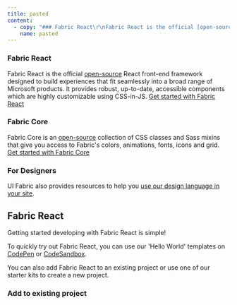 ```yaml
---
title: pasted
content:
  - copy: "### Fabric React\r\nFabric React is the official [open-source](https://github.com/OfficeDev/office-ui-fabric-react) React front-end framework designed to build experiences that fit seamlessly into a broad range of Microsoft products. It provides robust, up-to-date, accessible components which are highly customizable using CSS-in-JS. [Get started with Fabric React](#fabric-react)\r\n### Fabric Core\r\n\r\nFabric Core is an [open-source](https://github.com/OfficeDev/office-ui-fabric-core) collection of CSS classes and Sass mixins that give you access to Fabric's colors, animations, fonts, icons and grid. [Get started with Fabric Core](#fabric-core)\r\n\r\n### For Designers\r\n\r\nUI Fabric also provides resources to help you [use our design language in your site](#use-our-design-language-in-your-site).\r\n\r\n## Fabric React\r\n\r\nGetting started developing with Fabric React is simple!\r\n\r\nTo quickly try out Fabric React, you can use our 'Hello World' templates on [CodePen](https://aka.ms/fabricpen) or [CodeSandbox](https://aka.ms/fabricsandbox).\r\n\r\nYou can also add Fabric React to an existing project or use one of our starter kits to create a new project.\r\n\r\n### Add to existing project"
    name: pasted
---
```

### Fabric React
Fabric React is the official [open-source](https://github.com/OfficeDev/office-ui-fabric-react) React front-end framework designed to build experiences that fit seamlessly into a broad range of Microsoft products. It provides robust, up-to-date, accessible components which are highly customizable using CSS-in-JS. [Get started with Fabric React](#fabric-react)
### Fabric Core

Fabric Core is an [open-source](https://github.com/OfficeDev/office-ui-fabric-core) collection of CSS classes and Sass mixins that give you access to Fabric's colors, animations, fonts, icons and grid. [Get started with Fabric Core](#fabric-core)

### For Designers

UI Fabric also provides resources to help you [use our design language in your site](#use-our-design-language-in-your-site).

## Fabric React

Getting started developing with Fabric React is simple!

To quickly try out Fabric React, you can use our 'Hello World' templates on [CodePen](https://aka.ms/fabricpen) or [CodeSandbox](https://aka.ms/fabricsandbox).

You can also add Fabric React to an existing project or use one of our starter kits to create a new project.

### Add to existing project

